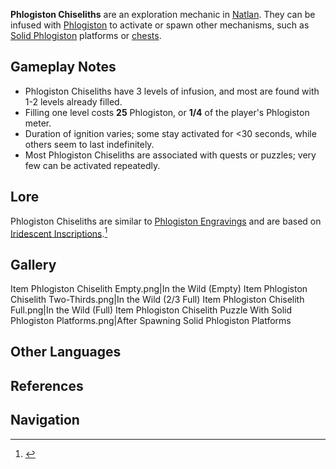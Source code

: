 {{Terminology Infobox
|image        = Phlogiston Chiselith.png
|type         = Exploration
|region       = Natlan
}}
'''Phlogiston Chiseliths''' are an exploration mechanic in [[Natlan]]. They can be infused with [[Phlogiston]] to activate or spawn other mechanisms, such as [[Solid Phlogiston]] platforms or [[chest]]s.

==Gameplay Notes==
* Phlogiston Chiseliths have 3 levels of infusion, and most are found with 1-2 levels already filled.
* Filling one level costs '''25''' Phlogiston, or '''1/4''' of the player's Phlogiston meter.
* Duration of ignition varies; some stay activated for <30 seconds, while others seem to last indefinitely.
* Most Phlogiston Chiseliths are associated with quests or puzzles; very few can be activated repeatedly.

==Lore==
Phlogiston Chiseliths are similar to [[Phlogiston Engraving]]s and are based on [[Iridescent Inscription]]s.<ref>{{Ref/Quest|Seeker No Finding}}</ref>

==Gallery==
<gallery>
Item Phlogiston Chiselith Empty.png|In the Wild (Empty)
Item Phlogiston Chiselith Two-Thirds.png|In the Wild (2/3 Full)
Item Phlogiston Chiselith Full.png|In the Wild (Full)
Item Phlogiston Chiselith Puzzle With Solid Phlogiston Platforms.png|After Spawning Solid Phlogiston Platforms
</gallery>

==Other Languages==
{{Other Languages
|en       = Phlogiston Chiselith
|zhs      = 燃素刻印碑
|zhs_rm   = 
|zht      = 燃素刻印碑
|zht_rm   = 
|zh_tl    = 
|ja       = 燃素刻印碑
|ja_rm    = 
|ja_tl    = 
|ko       = 열소 각인 비석
|ko_tl    = 
|es       = Estela del flogisto
|es_tl    = Phlogiston Stele
|fr       = Burinite phlogistique
|fr_tl    = Phlogiston Chiselith
|ru       = Флогистоновый монумент
|ru_tl    = 
|th       = จารึกโฟลจิสตัน
|th_rm    = 
|th_tl    = 
|vi       = Bia Khắc Ấn Phlogiston
|vi_tl    = 
|de       = Phlogiston-Meißelstein
|de_tl    = Phlogiston Chiselstone
|id       = Monumen Pahatan Phlogiston
|id_tl    = 
|pt       = Monólito de Flogisto
|pt_tl    = 
|tr       = Filojiston Oyma Anıtını
|tr_tl    = 
|it       = Stele di Flogisto
|it_tl    = 
}}

==References==
{{Reflist}}

==Navigation==
{{Exploration Navbox|Natlan}}